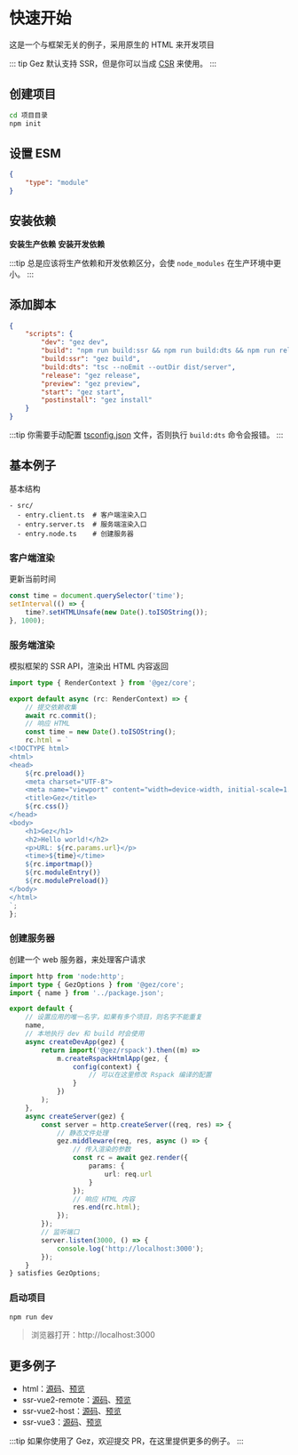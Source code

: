 
# 快速开始
这是一个与框架无关的例子，采用原生的 HTML 来开发项目

::: tip
Gez 默认支持 SSR，但是你可以当成 [CSR](./csr.mdx) 来使用。
:::
## 创建项目
```bash
cd 项目目录
npm init
```
## 设置 ESM
```json title="package.json"
{
    "type": "module"
}
```

## 安装依赖

**安装生产依赖**
<PackageManagerTabs command="install @gez/core" />
**安装开发依赖**
<PackageManagerTabs command="install @gez/rspack typescript @types/node -D" />

:::tip
总是应该将生产依赖和开发依赖区分，会使 `node_modules` 在生产环境中更小。
:::

## 添加脚本
```json title="package.json"
{
    "scripts": {
        "dev": "gez dev",
        "build": "npm run build:ssr && npm run build:dts && npm run release",
        "build:ssr": "gez build",
        "build:dts": "tsc --noEmit --outDir dist/server",
        "release": "gez release",
        "preview": "gez preview",
        "start": "gez start",
        "postinstall": "gez install"
    }
}
```

:::tip 
你需要手动配置 [tsconfig.json](https://www.typescriptlang.org/tsconfig/) 文件，否则执行 `build:dts` 命令会报错。
:::

## 基本例子
基本结构
```
- src/
  - entry.client.ts  # 客户端渲染入口
  - entry.server.ts  # 服务端渲染入口
  - entry.node.ts    # 创建服务器
```
### 客户端渲染
更新当前时间
```ts title="src/entry.client.ts"
const time = document.querySelector('time');
setInterval(() => {
    time?.setHTMLUnsafe(new Date().toISOString());
}, 1000);

```
### 服务端渲染
模拟框架的 SSR API，渲染出 HTML 内容返回
```ts title="src/entry.server.ts"
import type { RenderContext } from '@gez/core';

export default async (rc: RenderContext) => {
    // 提交依赖收集
    await rc.commit();
    // 响应 HTML
    const time = new Date().toISOString();
    rc.html = `
<!DOCTYPE html>
<html>
<head>
    ${rc.preload()}
    <meta charset="UTF-8">
    <meta name="viewport" content="width=device-width, initial-scale=1.0">
    <title>Gez</title>
    ${rc.css()}
</head>
<body>
    <h1>Gez</h1>
    <h2>Hello world!</h2>
    <p>URL: ${rc.params.url}</p>
    <time>${time}</time>
    ${rc.importmap()}
    ${rc.moduleEntry()}
    ${rc.modulePreload()}
</body>
</html>
`;
};

```

### 创建服务器
创建一个 web 服务器，来处理客户请求
```ts title="src/entry.node.ts"
import http from 'node:http';
import type { GezOptions } from '@gez/core';
import { name } from '../package.json';

export default {
    // 设置应用的唯一名字，如果有多个项目，则名字不能重复
    name,
    // 本地执行 dev 和 build 时会使用
    async createDevApp(gez) {
        return import('@gez/rspack').then((m) =>
            m.createRspackHtmlApp(gez, {
                config(context) {
                    // 可以在这里修改 Rspack 编译的配置
                }
            })
        );
    },
    async createServer(gez) {
        const server = http.createServer((req, res) => {
            // 静态文件处理
            gez.middleware(req, res, async () => {
                // 传入渲染的参数
                const rc = await gez.render({
                    params: {
                        url: req.url
                    }
                });
                // 响应 HTML 内容
                res.end(rc.html);
            });
        });
        // 监听端口
        server.listen(3000, () => {
            console.log('http://localhost:3000');
        });
    }
} satisfies GezOptions;

```

### 启动项目
```bash
npm run dev
```
> 浏览器打开：http://localhost:3000

## 更多例子
- html：[源码](https://github.com/dp-os/gez/tree/master/examples/ssr-html)、[预览](https://dp-os.github.io/gez/ssr-html/)
- ssr-vue2-remote：[源码](https://github.com/dp-os/gez/tree/master/examples/ssr-vue2-remote)、[预览](https://dp-os.github.io/gez/ssr-vue2-remote/)
- ssr-vue2-host：[源码](https://github.com/dp-os/gez/tree/master/examples/ssr-vue2-host)、[预览](https://dp-os.github.io/gez/ssr-vue2-host/)
- ssr-vue3：[源码](https://github.com/dp-os/gez/tree/master/examples/ssr-vue3)、[预览](https://dp-os.github.io/gez/ssr-vue3/)

:::tip
如果你使用了 Gez，欢迎提交 PR，在这里提供更多的例子。
:::